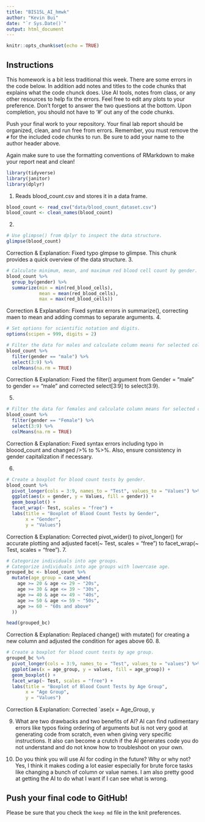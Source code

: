 ```yaml
---
title: "BIS15L_AI_hmwk"
author: "Kevin Bui"
date: "`r Sys.Date()`"
output: html_document
---
```


```r
knitr::opts_chunk$set(echo = TRUE)
```

## Instructions
This homework is a bit less traditional this week. There are some errors in the code below. In addition add notes and titles to the code chunks that explains what the code chunck does. Use AI tools, notes from class, or any other resources to help fix the errors. Feel free to edit any plots to your preference. Don't forget to answer the two questions at the bottom. Upon completion, you should not have to '#' out any of the code chunks.

Push your final work to your repository. Your final lab report should be organized, clean, and run free from errors. Remember, you must remove the `#` for the included code chunks to run. Be sure to add your name to the author header above.   

Again make sure to use the formatting conventions of RMarkdown to make your report neat and clean!  


```r
library(tidyverse)
library(janitor)
library(dplyr)
```


1. Reads blood_count.csv and stores it in a data frame.
```r
blood_count <- read_csv("data/blood_count_dataset.csv")
blood_count <- clean_names(blood_count)
```

2. 
```r
# Use glimpse() from dplyr to inspect the data structure.
glimpse(blood_count)
```

Correction & Explanation: Fixed typo glmpse to glimpse. This chunk provides a quick overview of the data structure.
3. 
```r
# Calculate minimum, mean, and maximum red blood cell count by gender.
blood_count %>% 
  group_by(gender) %>% 
  summarize(min = min(red_blood_cells),
            mean = mean(red_blood_cells),
            max = max(red_blood_cells))
```

Correction & Explanation: Fixed syntax errors in summarize(), correcting maen to mean and adding commas to separate arguments.
4. 
```r
# Set options for scientific notation and digits.
options(scipen = 999, digits = 2)

# Filter the data for males and calculate column means for selected columns.
blood_count %>% 
  filter(gender == "male") %>%
  select(3:9) %>%
  colMeans(na.rm = TRUE)

```
Correction & Explanation: Fixed the filter() argument from Gender = "male" to gender == "male" and corrected select[3:9] to select(3:9).


5. 
```r
# Filter the data for females and calculate column means for selected columns.
blood_count %>% 
  filter(gender == "Female") %>%
  select(3:9) %>%
  colMeans(na.rm = TRUE)
```
Correction & Explanation: Fixed syntax errors including typo in bloood_count and changed />% to %>%. Also, ensure consistency in gender capitalization if necessary.

6. 
```r
# Create a boxplot for blood count tests by gender.
blood_count %>%
  pivot_longer(cols = 3:9, names_to = "Test", values_to = "Values") %>%
  ggplot(aes(x = gender, y = Values, fill = gender)) +
  geom_boxplot() +
  facet_wrap(~ Test, scales = "free") +
  labs(title = "Boxplot of Blood Count Tests by Gender",
       x = "Gender",
       y = "Values")
```
Correction & Explanation: Corrected pivot_wider() to pivot_longer() for accurate plotting and adjusted facet(~ Test, scales = "free") to facet_wrap(~ Test, scales = "free").
7. 
```r
# Categorize individuals into age groups.
# Categorize individuals into age groups with lowercase age.
grouped_bc <- blood_count %>%
  mutate(age_group = case_when(
    age >= 20 & age <= 29 ~ "20s",
    age >= 30 & age <= 39 ~ "30s",
    age >= 40 & age <= 49 ~ "40s",
    age >= 50 & age <= 59 ~ "50s",
    age >= 60 ~ "60s and above"
  ))

head(grouped_bc)

```
Correction & Explanation: Replaced change() with mutate() for creating a new column and adjusted the condition for ages above 60.
8. 
```r
# Create a boxplot for blood count tests by age group.
grouped_bc %>%
  pivot_longer(cols = 3:9, names_to = "Test", values_to = "values") %>%
  ggplot(aes(x = age_group, y = values, fill = age_group)) +
  geom_boxplot() +
  facet_wrap(~ Test, scales = "free") +
  labs(title = "Boxplot of Blood Count Tests by Age Group",
       x = "Age Group",
       y = "Values")
```
Correction & Explanation: Corrected `ase(x = Age_Group, y


9. What are two drawbacks and two benefits of AI?
AI can find rudimentary errors like typos fixing ordering of arguments but is not very good at generating code from scratch, even when giving very specific instructions. It also can become a crutch if the AI generates code you do not understand and do not know how to troubleshoot on your own.

10. Do you think you will use AI for coding in the future? Why or why not?
Yes, I think it makes coding a lot easier especially for brute force tasks like changing a bunch of column or value names. I am also pretty good at getting the AI to do what I want if I can see what is wrong.

## Push your final code to GitHub!
Please be sure that you check the `keep md` file in the knit preferences. 